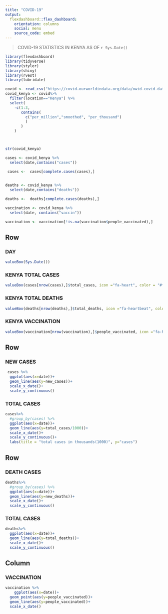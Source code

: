 ```yaml
---
title: "COVID-19"
output: 
  flexdashboard::flex_dashboard:
    orientation: columns
    social: menu
    source_code: embed
---
```


> COVID-19 STATISTICS IN KENYA AS OF `r Sys.Date()`

```r
library(flexdashboard)
library(tidyverse)
library(styler)
library(shiny)
library(rvest)
library(lubridate)
```


```r
covid <- read_csv("https://covid.ourworldindata.org/data/owid-covid-data.csv") 
covid_kenya <- covid%>% 
  filter(location=="Kenya") %>% 
  select(
    -c(1:3,
       contains(
         c("per_million","smoothed", "per_thousand")
         )
       )
    )



str(covid_kenya)

cases <- covid_kenya %>% 
  select(date,contains("cases"))

 cases <-  cases[complete.cases(cases),]

 
deaths <- covid_kenya %>% 
  select(date,contains("deaths"))

deaths <-  deaths[complete.cases(deaths),]

vaccination <- covid_kenya %>% 
  select(date, contains("vaccin"))

vaccination <- vaccination[!is.na(vaccination$people_vaccinated),]
```

Row
----------------------------------------------------------------


### DAY

```r
valueBox(Sys.Date())
```



### KENYA TOTAL CASES

```r
valueBox(cases[nrow(cases),]$total_cases, icon ="fa-heart", color = "#fa9507" )
```





### KENYA TOTAL DEATHS
```r
valueBox(deaths[nrow(deaths),]$total_deaths, icon ="fa-heartbeat", color = "#e60505" )
```


### KENYA VACCINATION

```r

valueBox(vaccination[nrow(vaccination),]$people_vaccinated, icon ="fa-heart", color = "green" )
```



Row {.tabset .tabset-fade}
-----------------------------------------------------------------------

###  NEW CASES

```r

 cases %>% 
  ggplot(aes(x=date))+
  geom_line(aes(y=new_cases))+
  scale_x_date()+
  scale_y_continuous()
```

### TOTAL CASES

```r
cases%>% 
  #group_by(cases) %>% 
  ggplot(aes(x=date))+
  geom_line(aes(y=total_cases/1000))+
  scale_x_date()+
  scale_y_continuous()+
  labs(title = "total cases in thousands(1000)", y="cases")
```


Row {.tabset .tabset-fade}
-----------------------------------------------------------------------

###  DEATH CASES

```r

deaths%>% 
  #group_by(cases) %>% 
  ggplot(aes(x=date))+
  geom_line(aes(y=new_deaths))+
  scale_x_date()+
  scale_y_continuous()
```

### TOTAL CASES

```r
deaths%>% 
  ggplot(aes(x=date))+
  geom_line(aes(y=total_deaths))+
  scale_x_date()+
  scale_y_continuous()
```






Column {data-height=600}
-----------------------------------------------------------------------
### VACCINATION

```r
vaccination %>% 
    ggplot(aes(x=date))+
  geom_point(aes(y=people_vaccinated))+
  geom_line(aes(y=people_vaccinated))+
  scale_x_date()
```
